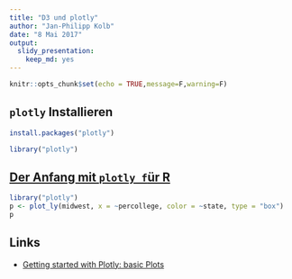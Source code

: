 ```yaml
---
title: "D3 und plotly"
author: "Jan-Philipp Kolb"
date: "8 Mai 2017"
output: 
  slidy_presentation: 
    keep_md: yes
---
```


```r
knitr::opts_chunk$set(echo = TRUE,message=F,warning=F)
```

## `plotly` Installieren

```r
install.packages("plotly")
```


```r
library("plotly")
```


## [Der Anfang mit `plotly f`ür R](https://plot.ly/r/getting-started/)

```r
library("plotly")
p <- plot_ly(midwest, x = ~percollege, color = ~state, type = "box")
p
```


## Links

- [Getting started with Plotly: basic Plots](https://www.r-bloggers.com/getting-started-with-plotly-basic-plots/)

